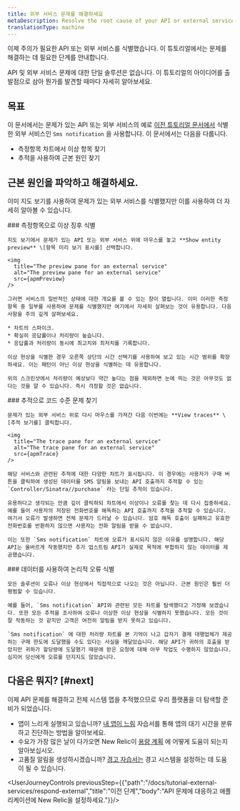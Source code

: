 ```yaml
---
title: 외부 서비스 문제를 해결하세요
metaDescription: Resolve the root cause of your API or external service problems
translationType: machine
---
```




이제 주의가 필요한 API 또는 외부 서비스를 식별했습니다. 이 튜토리얼에서는 문제를 해결하는 데 필요한 단계를 안내합니다.

API 및 외부 서비스 문제에 대한 단일 솔루션은 없습니다. 이 튜토리얼의 아이디어를 출발점으로 삼아 뭔가를 발견할 때마다 자세히 알아보세요.

## 목표

이 문서에서는 문제가 있는 API 또는 외부 서비스의 예로 [이전 튜토리얼 문서에서](docs/tutorial-external-services/respond-external) 식별한 외부 서비스인 `Sms notification` 을 사용합니다. 이 문서에서는 다음을 다룹니다.

* 측정항목 차트에서 이상 항목 찾기
* 추적을 사용하여 근본 원인 찾기

## 근본 원인을 파악하고 해결하세요.

이미 지도 보기를 사용하여 문제가 있는 외부 서비스를 식별했지만 이를 사용하여 더 자세히 알아볼 수 있습니다.

<Steps>
  <Step>
    ### 측정항목으로 이상 징후 식별

    지도 보기에서 문제가 있는 API 또는 외부 서비스 위에 마우스를 놓고 **Show entity preview** \[항목 미리 보기 표시를] 선택합니다.

    <img
      title="The preview pane for an external service"
      alt="The preview pane for an external service"
      src={apmPreview}
    />

    그러면 서비스의 일반적인 상태에 대한 개요를 볼 수 있는 창이 열립니다. 이미 이러한 측정항목 중 일부를 사용하여 문제를 식별했지만 여기에서 자세히 살펴보는 것이 유용합니다. 다음 사항을 주의 깊게 살펴보세요.

    * 차트의 스파이크.
    * 확실히 응답률이나 처리량이 높습니다.
    * 응답률과 처리량이 동시에 최고치와 최저치를 기록합니다.

    이상 현상을 식별한 경우 오른쪽 상단의 시간 선택기를 사용하여 보고 있는 시간 범위를 확장하세요. 이는 패턴이 아닌 이상 현상을 식별하는 데 유용합니다.

    위의 스크린샷에서 처리량이 예상보다 약간 높다는 점을 제외하면 눈에 띄는 것은 아무것도 없다는 것을 알 수 있습니다. 즉시 걱정할 것은 없습니다.
  </Step>

  <Step>
    ### 추적으로 코드 수준 문제 찾기

    문제가 있는 외부 서비스 위로 다시 마우스를 가져간 다음 이번에는 **View traces** \[추적 보기를] 클릭합니다.

    <img
      title="The trace pane for an external service"
      alt="The trace pane for an external service"
      src={apmTrace}
    />

    해당 서비스와 관련된 추적에 대한 다양한 차트가 표시됩니다. 이 경우에는 사용자가 구매 버튼을 클릭하여 생성된 데이터를 SMS 알림을 보내는 API 호출까지 추적할 수 있는 `Controller/Sinatra//purchase` 라는 단일 추적이 있습니다.

    유용하다고 생각되는 만큼 깊이 클릭하되 차트에서 이상이나 오류를 찾는 데 다시 집중하세요. 예를 들어 사용자의 저장된 전화번호를 해독하는 API 호출까지 추적을 추적할 수 있습니다. 여기서 오류가 발생하면 전체 문제가 드러날 수 있습니다. 암호 해독 호출이 실패하고 유효한 전화번호를 반환하지 않으면 사용자는 전화 알림을 받을 수 없습니다.

    이는 또한 `Sms notification` 차트에 오류가 표시되지 않은 이유를 설명합니다. 해당 API는 올바르게 작동했지만 추가 업스트림 API가 실제로 목적에 부합하지 않는 데이터를 제공했습니다.
  </Step>

  <Step>
    ### 데이터를 사용하여 논리적 오류 식별

    모든 솔루션이 오류나 이상 현상에서 직접적으로 나오는 것은 아닙니다. 근본 원인은 훨씬 더 평범할 수 있습니다.

    예를 들어, `Sms notification` API와 관련된 모든 차트를 탐색했다고 가정해 보겠습니다. 또한 모든 추적을 조사하여 오류나 이상한 이상 현상을 식별하지 못했습니다. 모든 것이 잘 작동하는 것 같지만 고객은 여전히 알림을 받지 못하고 있습니다.

    `Sms notification` 에 대한 처리량 차트를 본 기억이 나고 갑자기 결제 대행업체가 제공하는 구매 한도에 도달했을 수도 있다는 사실을 깨달았습니다. 해당 API가 귀하의 호출을 받았지만 귀하가 할당량에 도달했기 때문에 받은 요청에 대해 아무 작업도 수행하지 않았습니다. 심지어 당신에게 오류를 던지지도 않았습니다.
  </Step>
</Steps>

## 다음은 뭐지? [#next]

이제 API 문제를 해결하고 전체 시스템 맵을 추적했으므로 우리 플랫폼을 더 탐색할 준비가 되었습니다.

* 앱이 느리게 실행되고 있습니까? [내 앱이 느림](docs/tutorial-app-slow/root-causes) 자습서를 통해 앱의 대기 시간을 분류하고 진단하는 방법을 알아보세요.
* 수요가 가장 많은 날이 다가오면 New Relic이 [용량 계획](/docs/tutorial-peak-demand/get-started) 에 어떻게 도움이 되는지 알아보십시오.
* 고품질 알림을 생성하시겠습니까? [경고 자습서는](/docs/tutorial-create-alerts/create-new-relic-alerts/) 경고 시스템을 설정하는 데 도움이 될 수 있습니다.

<UserJourneyControls previousStep={{"path":"/docs/tutorial-external-services/respond-external","title":"이전 단계","body":"API 문제에 대응하고 애플리케이션에 New Relic을 설정하세요."}}/>